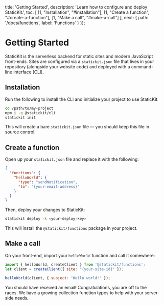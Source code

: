 
  title: 'Getting Started',
  description: 'Learn how to configure and deploy StaticKit.',
  toc: [
    [1, "Installation", "#installation"],
    [1, "Create a function", "#create-a-function"],
    [1, "Make a call", "#make-a-call"]
  ],
  next: {
    path: '/docs/functions',
    label: 'Functions'
  }
});

# Getting Started

StaticKit is the serverless backend for static sites and modern JavaScript front-ends. Sites are configured via a `statickit.json` file that lives in your repository (alongside your website code) and deployed with a command-line interface (CLI).

## Installation

Run the following to install the CLI and initialize your project to use StaticKit:

```bash
cd /path/to/my-project
npm i -g @statickit/cli
statickit init
```

This will create a bare `statickit.json` file — you should keep this file in source control.

## Create a function

Open up your `statickit.json` file and replace it with the following:

```json
{
  "functions": {
    "helloWorld": {
      "type": "sendNotification",
      "to": "{your-email-address}"
    }
  }
}
```

Then, deploy your changes to StaticKit:

```bash
statickit deploy -k <your-deploy-key>
```

This will install the `@statickit/functions` package in your project.

## Make a call

On your front-end, import your `helloWorld` function and call it somewhere:

```js
import { helloWorld, createClient } from '@statickit/functions';
let client = createClient({ site: "{your-site-id}" });

helloWorld(client, { subject: "Hello world!" });
```

You should have received an email! Congratulations, you are off to the races. We have a growing collection function types to help with your server-side needs.
